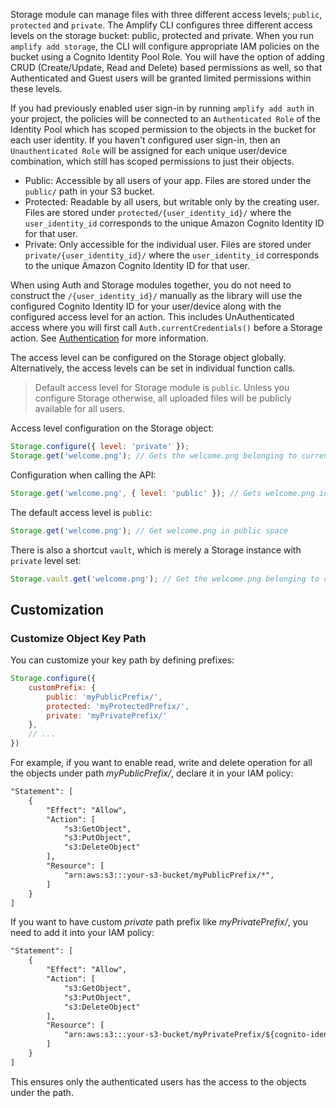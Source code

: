 Storage module can manage files with three different access levels; `public`, `protected` and `private`. The Amplify CLI configures three different access levels on the storage bucket: public, protected and private. When you run `amplify add storage`, the CLI will configure appropriate IAM policies on the bucket using a Cognito Identity Pool Role. You will have the option of adding CRUD (Create/Update, Read and Delete) based permissions as well, so that Authenticated and Guest users will be granted limited permissions within these levels.

If you had previously enabled user sign-in by running `amplify add auth` in your project, the policies will be connected to an `Authenticated Role` of the Identity Pool which has scoped permission to the objects in the bucket for each user identity. If you haven't configured user sign-in, then an `Unauthenticated Role` will be assigned for each unique user/device combination, which still has scoped permissions to just their objects.

* Public: Accessible by all users of your app. Files are stored under the `public/` path in your S3 bucket.
* Protected: Readable by all users, but writable only by the creating user. Files are stored under `protected/{user_identity_id}/` where the `user_identity_id` corresponds to the unique Amazon Cognito Identity ID for that user.
* Private: Only accessible for the individual user. Files are stored under `private/{user_identity_id}/` where the `user_identity_id` corresponds to the unique Amazon Cognito Identity ID for that user.

When using Auth and Storage modules together, you do not need to construct the `/{user_identity_id}/` manually as the library will use the configured Cognito Identity ID for your user/device along with the configured access level for an action. This includes UnAuthenticated access where you will first call `Auth.currentCredentials()` before a Storage action. See [Authentication](/gen1/[platform]/build-a-backend/auth/under-the-hood/) for more information.

The access level can be configured on the Storage object globally. Alternatively, the access levels can be set in individual function calls.

> Default access level for Storage module is `public`. Unless you configure Storage otherwise, all uploaded files will be publicly available for all users.

Access level configuration on the Storage object:

```javascript
Storage.configure({ level: 'private' });
Storage.get('welcome.png'); // Gets the welcome.png belonging to current user
```

Configuration when calling the API:

```javascript
Storage.get('welcome.png', { level: 'public' }); // Gets welcome.png in public space
```

The default access level is `public`:
```javascript
Storage.get('welcome.png'); // Get welcome.png in public space
```

There is also a shortcut `vault`, which is merely a Storage instance with `private` level set:

```javascript
Storage.vault.get('welcome.png'); // Get the welcome.png belonging to current user
```

## Customization 

### Customize Object Key Path 

You can customize your key path by defining prefixes:

```javascript
Storage.configure({
    customPrefix: {
        public: 'myPublicPrefix/',
        protected: 'myProtectedPrefix/',
        private: 'myPrivatePrefix/'
    },
    // ...
})
```

For example, if you want to enable read, write and delete operation for all the objects under path *myPublicPrefix/*,  declare it in your IAM policy:

```xml
"Statement": [
    {
        "Effect": "Allow",
        "Action": [
            "s3:GetObject",
            "s3:PutObject",
            "s3:DeleteObject"
        ],
        "Resource": [
            "arn:aws:s3:::your-s3-bucket/myPublicPrefix/*",
        ]
    }
]
```

If you want to have custom *private* path prefix like *myPrivatePrefix/*, you need to add it into your IAM policy:
```xml
"Statement": [
    {
        "Effect": "Allow",
        "Action": [
            "s3:GetObject",
            "s3:PutObject",
            "s3:DeleteObject"
        ],
        "Resource": [
            "arn:aws:s3:::your-s3-bucket/myPrivatePrefix/${cognito-identity.amazonaws.com:sub}/*"
        ]
    }
]
```
This ensures only the authenticated users has the access to the objects under the path.
